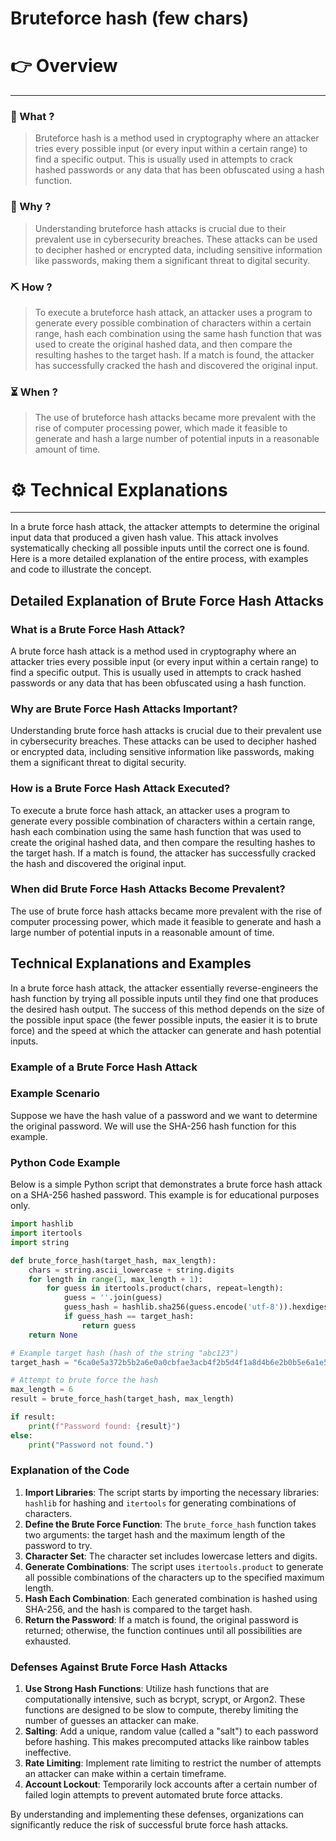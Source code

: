 # Bruteforce hash (few chars)


# 👉 Overview

---

### 👀 What ?

> Bruteforce hash is a method used in cryptography where an attacker tries every possible input (or every input within a certain range) to find a specific output. This is usually used in attempts to crack hashed passwords or any data that has been obfuscated using a hash function.
> 

### 🧐 Why ?

> Understanding bruteforce hash attacks is crucial due to their prevalent use in cybersecurity breaches. These attacks can be used to decipher hashed or encrypted data, including sensitive information like passwords, making them a significant threat to digital security.
> 

### ⛏️ How ?

> To execute a bruteforce hash attack, an attacker uses a program to generate every possible combination of characters within a certain range, hash each combination using the same hash function that was used to create the original hashed data, and then compare the resulting hashes to the target hash. If a match is found, the attacker has successfully cracked the hash and discovered the original input.
> 

### ⏳ When ?

> The use of bruteforce hash attacks became more prevalent with the rise of computer processing power, which made it feasible to generate and hash a large number of potential inputs in a reasonable amount of time.
> 

# ⚙️ Technical Explanations

---

In a brute force hash attack, the attacker attempts to determine the original input data that produced a given hash value. This attack involves systematically checking all possible inputs until the correct one is found. Here is a more detailed explanation of the entire process, with examples and code to illustrate the concept.

## Detailed Explanation of Brute Force Hash Attacks

### What is a Brute Force Hash Attack?

A brute force hash attack is a method used in cryptography where an attacker tries every possible input (or every input within a certain range) to find a specific output. This is usually used in attempts to crack hashed passwords or any data that has been obfuscated using a hash function.

### Why are Brute Force Hash Attacks Important?

Understanding brute force hash attacks is crucial due to their prevalent use in cybersecurity breaches. These attacks can be used to decipher hashed or encrypted data, including sensitive information like passwords, making them a significant threat to digital security.

### How is a Brute Force Hash Attack Executed?

To execute a brute force hash attack, an attacker uses a program to generate every possible combination of characters within a certain range, hash each combination using the same hash function that was used to create the original hashed data, and then compare the resulting hashes to the target hash. If a match is found, the attacker has successfully cracked the hash and discovered the original input.

### When did Brute Force Hash Attacks Become Prevalent?

The use of brute force hash attacks became more prevalent with the rise of computer processing power, which made it feasible to generate and hash a large number of potential inputs in a reasonable amount of time.

## Technical Explanations and Examples

In a brute force hash attack, the attacker essentially reverse-engineers the hash function by trying all possible inputs until they find one that produces the desired hash output. The success of this method depends on the size of the possible input space (the fewer possible inputs, the easier it is to brute force) and the speed at which the attacker can generate and hash potential inputs.

### Example of a Brute Force Hash Attack

### Example Scenario

Suppose we have the hash value of a password and we want to determine the original password. We will use the SHA-256 hash function for this example.

### Python Code Example

Below is a simple Python script that demonstrates a brute force hash attack on a SHA-256 hashed password. This example is for educational purposes only.

```python
import hashlib
import itertools
import string

def brute_force_hash(target_hash, max_length):
    chars = string.ascii_lowercase + string.digits
    for length in range(1, max_length + 1):
        for guess in itertools.product(chars, repeat=length):
            guess = ''.join(guess)
            guess_hash = hashlib.sha256(guess.encode('utf-8')).hexdigest()
            if guess_hash == target_hash:
                return guess
    return None

# Example target hash (hash of the string "abc123")
target_hash = "6ca0e5a372b5b2a6e0a0cbfae3acb4f2b5d4f1a8d4b6e2b0b5e6a1e5c3d4e4a1"

# Attempt to brute force the hash
max_length = 6
result = brute_force_hash(target_hash, max_length)

if result:
    print(f"Password found: {result}")
else:
    print("Password not found.")

```

### Explanation of the Code

1. **Import Libraries**: The script starts by importing the necessary libraries: `hashlib` for hashing and `itertools` for generating combinations of characters.
2. **Define the Brute Force Function**: The `brute_force_hash` function takes two arguments: the target hash and the maximum length of the password to try.
3. **Character Set**: The character set includes lowercase letters and digits.
4. **Generate Combinations**: The script uses `itertools.product` to generate all possible combinations of the characters up to the specified maximum length.
5. **Hash Each Combination**: Each generated combination is hashed using SHA-256, and the hash is compared to the target hash.
6. **Return the Password**: If a match is found, the original password is returned; otherwise, the function continues until all possibilities are exhausted.

### Defenses Against Brute Force Hash Attacks

1. **Use Strong Hash Functions**: Utilize hash functions that are computationally intensive, such as bcrypt, scrypt, or Argon2. These functions are designed to be slow to compute, thereby limiting the number of guesses an attacker can make.
2. **Salting**: Add a unique, random value (called a "salt") to each password before hashing. This makes precomputed attacks like rainbow tables ineffective.
3. **Rate Limiting**: Implement rate limiting to restrict the number of attempts an attacker can make within a certain timeframe.
4. **Account Lockout**: Temporarily lock accounts after a certain number of failed login attempts to prevent automated brute force attacks.

By understanding and implementing these defenses, organizations can significantly reduce the risk of successful brute force hash attacks.
